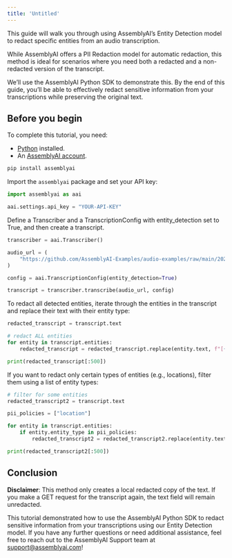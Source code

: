 ```yaml
---
title: 'Untitled'
---
```





This guide will walk you through using AssemblyAI’s Entity Detection model to redact specific entities from an audio transcription.

While AssemblyAI offers a PII Redaction model for automatic redaction, this method is ideal for scenarios where you need both a redacted and a non-redacted version of the transcript.

We’ll use the AssemblyAI Python SDK to demonstrate this. By the end of this guide, you’ll be able to effectively redact sensitive information from your transcriptions while preserving the original text.

## Before you begin

To complete this tutorial, you need:

- [Python](https://www.python.org/) installed.
- An [AssemblyAI account](https://www.assemblyai.com/dashboard/signup).


```bash
pip install assemblyai
```

Import the `assemblyai` package and set your API key:




```python
import assemblyai as aai

aai.settings.api_key = "YOUR-API-KEY"
```

Define a Transcriber and a TranscriptionConfig with entity_detection set to True, and then create a transcript.


```python
transcriber = aai.Transcriber()

audio_url = (
    "https://github.com/AssemblyAI-Examples/audio-examples/raw/main/20230607_me_canadian_wildfires.mp3"
)

config = aai.TranscriptionConfig(entity_detection=True)

transcript = transcriber.transcribe(audio_url, config)
```

To redact all detected entities, iterate through the entities in the transcript and replace their text with their entity type:


```python
redacted_transcript = transcript.text

# redact ALL entities
for entity in transcript.entities:
    redacted_transcript = redacted_transcript.replace(entity.text, f"[{entity.entity_type.upper()}]")

print(redacted_transcript[:500])
```

If you want to redact only certain types of entities (e.g., locations), filter them using a list of entity types:


```python
# filter for some entities
redacted_transcript2 = transcript.text

pii_policies = ["location"]

for entity in transcript.entities:
    if entity.entity_type in pii_policies:
        redacted_transcript2 = redacted_transcript2.replace(entity.text, f"[{entity.entity_type.upper()}]")

print(redacted_transcript2[:500])
```

## Conclusion

**Disclaimer**: This method only creates a local redacted copy of the text. If you make a GET request for the transcript again, the text field will remain unredacted.

This tutorial demonstrated how to use the AssemblyAI Python SDK to redact sensitive information from your transcriptions using our Entity Detection model. If you have any further questions or need additional assistance, feel free to reach out to the AssemblyAI Support team at support@assemblyai.com!

